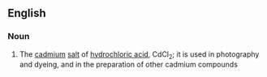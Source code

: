 ==English==

===Noun===
{{wikipedia}}
{{en-noun|sg=[[cadmium]] [[chloride]]|-}}

# {{inorganic compound}} The [[cadmium]] [[salt]] of [[hydrochloric acid]], CdCl<sub>2</sub>; it is used in photography and dyeing, and in the preparation of other cadmium compounds